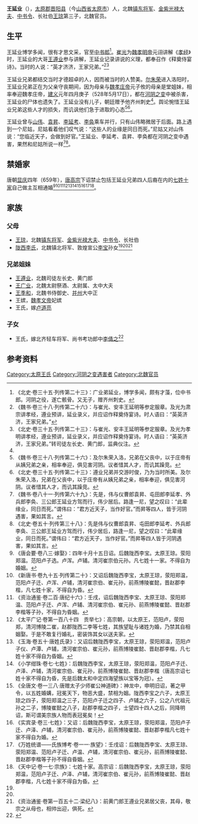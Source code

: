 '''王延业'''（{{bd|？||528年| 5月17日|}}），[[太原郡|太原郡]][[晋阳县|晋阳县]]（今[[山西省|山西省]][[太原市|太原市]]）人，北魏[[镇东将军|镇东将军]]、[[金紫光禄大夫|金紫光禄大夫]]、[[中书令|中书令]]、长社伯[[王琼_(北魏)|王琼]]第三子，北魏官员。

==生平==
王延业博学多闻，很有才思文采，官至[[中书郎|中书郎]]<ref name=autogenerated1>《北史·卷三十五·列传第二十三》：广业弟延业，博学多闻，颇有才藻，位中书郎。河阴之役，遂亡骸骨。又无子，赠齐州刺史。</ref>。[[崔光_(北魏)|崔光]]为[[魏孝明帝|魏孝明帝]]元诩讲解《[[孝经|孝经]]》时，王延业的大哥[[王遵业|王遵业]]参与讲解，王延业记录讲说的义理，都奉召作《释奠侍宴诗》。当时的人说：“英才济济，王家兄弟。”<ref>《魏书·卷三十八·列传第二十六》：与崔光、安丰王延明等参定服章。及光为肃宗讲孝经，遵业预讲，延业录义，并应诏作释奠侍宴诗。时人语曰：“英英济济，王家兄弟。”</ref><ref>《北史·卷三十五·列传第二十三》：与崔光、安丰王延明等参定服章。及光为孝明讲孝经，遵业预讲，延业录义，并应诏作释奠侍宴诗。时人语曰：“英英济济，王家兄弟。”转司徒左长史、黄门郎，监典仪注。</ref>

王延业兄弟都结交当时才德超卓的人，因而被当时的人赞美。[[尔朱荣|尔朱荣]]进入洛阳时，王延业兄弟正在为父亲守丧期间，因为母亲与[[魏孝庄帝|魏孝庄帝]]元子攸的母亲是堂姐妹，相率奉迎魏孝庄帝，[[建义_(北魏)|建义]]元年四月庚子（528年5月17日），都在[[河阴之变|河阴之变]]中被杀害，王延业的尸体也遗失了。王延业没有儿子，朝廷赠予他齐州刺史<ref name=autogenerated1 />。舆论惋惜王延业兄弟这些人才的损失，而讥讽他们急于进取的心态<ref name=autogenerated2>《魏书·卷三十八·列传第二十六》：及尔朱荣入洛，兄弟在父丧中，以于庄帝有从姨兄弟之亲，相率奉迎，俱见害河阴。议者惜其人才，而讥其躁竞。</ref><ref name=autogenerated3>《北史·卷三十五·列传第二十三》：遵业兄弟并交游时俊，乃为当时所美。及尔朱荣入洛，兄弟在父丧中，以于庄帝有从姨兄弟之亲，相率奉迎，俱见害河阴。议者惜其人才，而讥其躁竞。</ref>。

王延业曾与[[山伟|山伟]]、[[袁昇|袁昇]]、[[李延考|李延考]]、[[李奂_(北魏)|李奂]]乘车并行，只有山伟略微居于后面。路上遇到一个尼姑，尼姑看着他们叹气说：“这些人的业缘是同日而死。”尼姑又对山伟说：“您临近天子，会做到好官。”王延业、李延考、袁昇、李奂都在河阴之变中遇害，果然和尼姑所说一样<ref>《魏书·卷八十一·列传第六十九》：先是，伟与仪曹郎袁昇、屯田郎李延孝、外兵郎李奂、三公郎王延业方驾而行，伟少居后。路逢一尼，望之叹曰：“此辈缘业，同日而死。”谓伟曰：“君方近天子，当作好官。”而昇等四人，皆于河阴遇害，果如其言。</ref><ref>《北史·卷五十·列传第三十八》：先是伟与仪曹郎袁昇、屯田郎李延考、外兵郎李奂、三公郎王延业方驾而行，伟少居后，路逢一尼，望之叹曰：“此辈缘业，同日而死。”谓伟曰：“君方近天子，当作好官。”而昇等四人皆于河阴遇害，果如其言。</ref>。

==禁婚家==
唐朝[[显庆|显庆]]四年（659年），[[唐高宗|唐高宗]]下诏禁止包括王延业兄弟四人后裔在内的[[七姓十家|七姓十家]]自己做主互相通婚<ref>《唐会要·卷八三·嫁娶》：四年十月十五日诏。后魏陇西李宝。太原王琼。荥阳郑温。范阳卢子选。卢浑。卢辅。清河崔宗伯元孙。凡七姓十一家。不得自为婚姻。</ref><ref>《新唐书·卷九十五·列传第二十》：又诏后魏陇西李宝，太原王琼，荥阳郑温，范阳卢子迁、卢浑、卢辅，清河崔宗伯、崔元孙，前燕博陵崔懿，晋赵郡李楷，凡七姓十家，不得自为昏。</ref><ref>《资治通鉴·卷二百·唐纪十六》：壬戌，诏后魏陇西李宝、太原王琼、荥阳郑温、范阳卢子迁、卢浑、卢辅、清河崔宗伯、崔元孙、前燕博陵崔懿、晋赵郡李楷等子孙，不得自为昏姻。</ref><ref>《太平广记·卷第一百八十四　贡举七》：高宗朝，以太原王，范阳卢，荥阳郑，清河博陵二崔，赵郡陇西二李等七姓，其族望耻与诸姓为婚，乃禁其自相姻娶。于是不敢复行婚礼，密装饰其女以送夫家。</ref><ref>《玉海·卷五十·唐姓氏录》：又诏后魏陇西李宝，太原王琼，荥阳郑温，范阳卢子仪、卢潭、卢辅，清河崔宗伯、崔元孙，前燕博陵崔懿、晋赵郡李楷，凡七姓十家不得自为昏姻。</ref><ref>《小学绀珠·卷七·七姓》：后魏陇西李宝，太原王琼，荥阳郑温，范阳卢子迁、卢泽、卢辅，清河崔宗伯、崔元孙，前燕博陵崔懿、晋赵郡李楷（唐高宗诏七姓十家不得自为昏，先是后魏太和中定四海望族以宝等为冠）。</ref><ref>《全唐文·卷一三八·唐赠太子少师崔公神道碑》：神龙中，申明旧诏，著之甲令，以五姓婚媾，冠冕天下，物恶大盛，禁相为姻。陇西李宝之六子，太原王琼之四子，荥阳郑温之三子，范阳卢子迁之四子、卢辅之六子，公之八代祖元孙之二子，博陵崔懿之八子，赵郡李楷之四子，士望四十四人之后，同降明诏，斯可谓美宗族人物而表冠冕矣！</ref><ref>《实宾录·卷三·七姓》：又诏：后魏陇西李宝，太原王琼，荥阳郑温，范阳卢子迁、卢泽、卢辅，清河崔宗伯、崔元孙，前燕博陵崔懿、晋赵郡李楷凡七姓十家不得自为婚。</ref><ref>《万姓统谱——氏族博考·卷一一·族望》：壬戌诏：后魏陇西李宝、太原王琼、荥阳郑温、范阳卢子迁、卢温、卢辅，清河崔宗伯、崔元孙，前燕博陵崔懿、晋赵郡李楷等子孙不得自昏姻。</ref><ref>《天中记·卷一七·宗族》：七姓十家。高宗诏：后魏陇西李宝，太原王琼，荥阳郑温，范阳卢子迁、卢泽、卢辅，清河崔宗伯、崔元孙，前燕博陵崔懿、晋赵郡李楷，凡七姓十家不得自为昏。</ref>。

==家族==
{{main|太原王氏世系图}}

===父母===
*[[王琼_(北魏)|王琼]]，北魏[[镇东将军|镇东将军]]、[[金紫光禄大夫|金紫光禄大夫]]、[[中书令|中书令]]、长社伯
*[[陇西李氏|陇西李氏]]，北魏镇北将军、敦煌宣公[[李宝_(北魏)|李宝]]孙女<ref name=autogenerated2 /><ref name=autogenerated3 /><ref>《资治通鉴·卷第一百五十二·梁纪八》：前黄门郎王遵业兄弟居父丧，其母，敬宗之从母也，相帅出迎，俱死。</ref>

===兄弟姐妹===
*[[王遵业|王遵业]]，北魏司徒左长史、黄门郎
*[[王广业|王广业]]，北魏太尉祭酒、太尉属、太中大夫
*[[王季和|王季和]]，北魏书侍御史、[[并州|并州]]大中正
*王嫔，[[魏孝文帝|魏孝文帝]]妃嫔
*王氏，嫁[[卢道亮|卢道亮]]

===子女===
*王氏，嫁北齐轻车将军、尚书考功郎中[[李倩之|李倩之]]<ref>{{Citation| last=| first=| author-link=张同利| year=2016年| title=《新见北齐李礼之、李倩之墓志及相关问题考论》| periodical=《兰台世界》| volume=| issue=10期| pages=107-109| url=http://www.cnki.com.cn/Article/CJFDTOTAL-SHIJ201610062.htm| doi=| oclc=| accessdate=2018-04-10| archive-date=2018-04-11| archive-url=https://web.archive.org/web/20180411111449/http://www.cnki.com.cn/Article/CJFDTOTAL-SHIJ201610062.htm| dead-url=no}}</ref>

==参考资料==
{{reflist}}

[[Category:太原王氏|Category:太原王氏]]
[[Category:河阴之变遇害者|Category:河阴之变遇害者]]
[[Category:北魏官员|Category:北魏官员]]